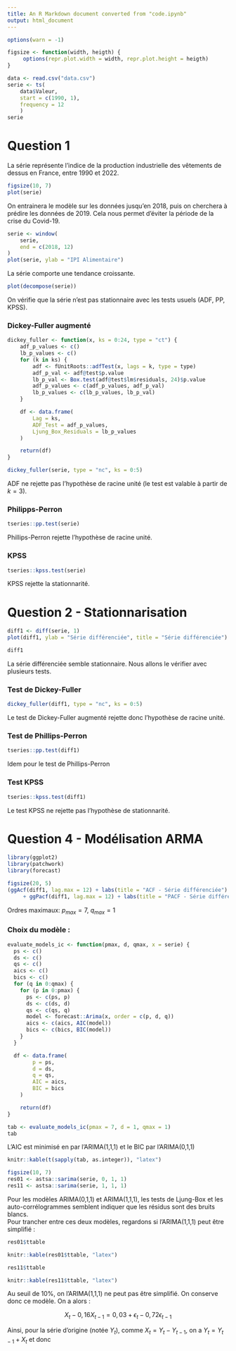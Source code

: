 ```yaml
---
title: An R Markdown document converted from "code.ipynb"
output: html_document
---
```


```r
options(warn = -1)

figsize <- function(width, heigth) {
     options(repr.plot.width = width, repr.plot.height = heigth)
}
```

```r
data <- read.csv("data.csv")
serie <- ts(
    data$Valeur,
    start = c(1990, 1),
    frequency = 12
    )
serie
```

# Question 1

La série représente l'indice de la production industrielle des vêtements de dessus en France, entre 1990 et 2022.

```r
figsize(10, 7)
plot(serie)
```

On entrainera le modèle sur les données jusqu'en 2018, puis on cherchera à prédire les données de 2019. Cela nous permet d'éviter la période de la crise du Covid-19.

```r
serie <- window(
    serie,
    end = c(2018, 12)
)
plot(serie, ylab = "IPI Alimentaire")
```

La série comporte une tendance croissante.

```r
plot(decompose(serie))
```

On vérifie que la série n'est pas stationnaire avec les tests usuels (ADF, PP, KPSS).

### Dickey-Fuller augmenté

```r
dickey_fuller <- function(x, ks = 0:24, type = "ct") {
    adf_p_values <- c()
    lb_p_values <- c()
    for (k in ks) {
        adf <- fUnitRoots::adfTest(x, lags = k, type = type)
        adf_p_val <- adf@test$p.value
        lb_p_val <- Box.test(adf@test$lm$residuals, 24)$p.value
        adf_p_values <- c(adf_p_values, adf_p_val)
        lb_p_values <- c(lb_p_values, lb_p_val)
    }

    df <- data.frame(
        Lag = ks,
        ADF_Test = adf_p_values,
        Ljung_Box_Residuals = lb_p_values
    )

    return(df)
}

dickey_fuller(serie, type = "nc", ks = 0:5)
```

ADF ne rejette pas l'hypothèse de racine unité (le test est valable à partir de $k=3$).

### Philipps-Perron

```r
tseries::pp.test(serie)
```

Phillips-Perron rejette l'hypothèse de racine unité.

### KPSS

```r
tseries::kpss.test(serie)
```

KPSS rejette la stationnarité.

# Question 2 - Stationnarisation

```r
diff1 <- diff(serie, 1)
plot(diff1, ylab = "Série différenciée", title = "Série différenciée")
```

```r
diff1
```

La série différenciée semble stationnaire. Nous allons le vérifier avec plusieurs tests.

### Test de Dickey-Fuller

```r
dickey_fuller(diff1, type = "nc", ks = 0:5)
```

Le test de Dickey-Fuller augmenté rejette donc l'hypothèse de racine unité.

### Test de Phillips-Perron

```r
tseries::pp.test(diff1)
```

Idem pour le test de Phillips-Perron

### Test KPSS

```r
tseries::kpss.test(diff1)
```

Le test KPSS ne rejette pas l'hypothèse de stationnarité.

# Question 4 - Modélisation ARMA

```r
library(ggplot2)
library(patchwork)
library(forecast)

figsize(20, 5)
(ggAcf(diff1, lag.max = 12) + labs(title = "ACF - Série différenciée")
     + ggPacf(diff1, lag.max = 12) + labs(title = "PACF - Série différenciée"));
```

Ordres maximaux: $p_{max}=7$, $q_{max}=1$

### Choix du modèle :

```r
evaluate_models_ic <- function(pmax, d, qmax, x = serie) {
  ps <- c()
  ds <- c()
  qs <- c()
  aics <- c()
  bics <- c()
  for (q in 0:qmax) {
    for (p in 0:pmax) {
      ps <- c(ps, p)
      ds <- c(ds, d)
      qs <- c(qs, q)
      model <- forecast::Arima(x, order = c(p, d, q))
      aics <- c(aics, AIC(model))
      bics <- c(bics, BIC(model))
    }
  }

  df <- data.frame(
        p = ps,
        d = ds,
        q = qs,
        AIC = aics,
        BIC = bics
    )

    return(df)
}

tab <- evaluate_models_ic(pmax = 7, d = 1, qmax = 1)
tab
```

L'AIC est minimisé en par l'ARIMA(1,1,1) et le BIC par l'ARIMA(0,1,1)

```r
knitr::kable(t(sapply(tab, as.integer)), "latex")
```

```r
figsize(10, 7)
res01 <- astsa::sarima(serie, 0, 1, 1)
res11 <- astsa::sarima(serie, 1, 1, 1)
```

Pour les modèles ARIMA(0,1,1) et ARIMA(1,1,1), les tests de Ljung-Box et les auto-corrélogrammes semblent indiquer que les résidus sont des bruits blancs. <br>Pour trancher entre ces deux modèles, regardons si l'ARIMA(1,1,1) peut être simplifié :

```r
res01$ttable
```

```r
knitr::kable(res01$ttable, "latex")
```

```r
res11$ttable
```

```r
knitr::kable(res11$ttable, "latex")
```

Au seuil de 10%, on l'ARIMA(1,1,1) ne peut pas être simplifié. On conserve donc ce modèle. On a alors :

$$
    X_t - 0,16X_{t-1} = 0,03 + \epsilon_t - 0,72\epsilon_{t-1}
$$

Ainsi, pour la série d'origine (notée $Y_t$), comme $X_t = Y_t - Y_{t-1}$, on a $Y_t = Y_{t-1}+X_t$ et donc

\begin{align}
    Y_t & = Y_{t-1} + 0,16X_{t-1} + 0,03 + \epsilon_t - 0,72\epsilon_{t-1}  \\
    Y_t & = Y_{t-1} + 0,16(Y_{t-1}-Y_{t-2}) + 0,03 + \epsilon_t - 0,72\epsilon_{t-1}  \\
    Y_t & = 1,16Y_{t-1} - 0,16Y_{t-2} + 0,03 + \epsilon_t - 0,72\epsilon_{t-1}
\end{align}

